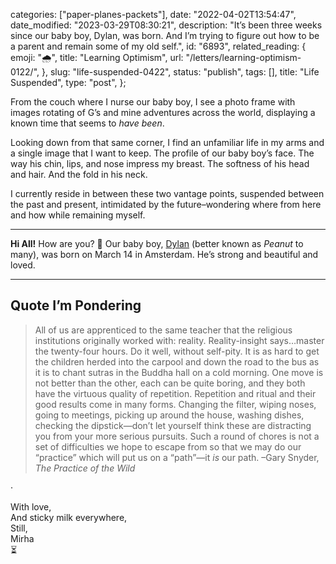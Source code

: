 
  categories: ["paper-planes-packets"],
  date: "2022-04-02T13:54:47",
  date_modified: "2023-03-29T08:30:21",
  description:
    "It’s been three weeks since our baby boy, Dylan, was born. And I’m trying to figure out how to be a parent and remain some of my old self.",
  id: "6893",
  related_reading: {
    emoji: "🌧",
    title: "Learning Optimism",
    url: "/letters/learning-optimism-0122/",
  },
  slug: "life-suspended-0422",
  status: "publish",
  tags: [],
  title: "Life Suspended",
  type: "post",
};


From the couch where I nurse our baby boy, I see a photo frame with images rotating of G’s and mine adventures across the world, displaying a known time that seems to *have been*.

Looking down from that same corner, I find an unfamiliar life in my arms and a single image that I want to keep. The profile of our baby boy’s face. The way his chin, lips, and nose impress my breast. The softness of his head and hair. And the fold in his neck.

I currently reside in between these two vantage points, suspended between the past and present, intimidated by the future–wondering where from here and how while remaining myself.

---

**Hi All!** How are you? 💙 Our baby boy, [Dylan](<https://en.wikipedia.org/wiki/Dylan_(name)>) (better known as _Peanut_ to many), was born on March 14 in Amsterdam. He’s strong and beautiful and loved.

---

## Quote I’m Pondering

> All of us are apprenticed to the same teacher that the religious institutions originally worked with: reality. Reality-insight says…master the twenty-four hours. Do it well, without self-pity. It is as hard to get the children herded into the carpool and down the road to the bus as it is to chant sutras in the Buddha hall on a cold morning. One move is not better than the other, each can be quite boring, and they both have the virtuous quality of repetition. Repetition and ritual and their good results come in many forms. Changing the filter, wiping noses, going to meetings, picking up around the house, washing dishes, checking the dipstick—don’t let yourself think these are distracting you from your more serious pursuits. Such a round of chores is not a set of difficulties we hope to escape from so that we may do our “practice” which will put us on a “path”—it _is_ our path. –Gary Snyder, _The Practice of the Wild_

·

With love,\
And sticky milk everywhere,\
Still,\
Mirha\
⏳
